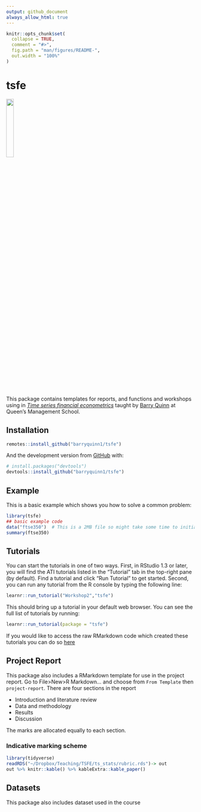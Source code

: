 ```yaml
---
output: github_document
always_allow_html: true
---
```


<!-- README.md is generated from README.Rmd. Please edit that file -->

```r
knitr::opts_chunk$set(
  collapse = TRUE,
  comment = "#>",
  fig.path = "man/figures/README-",
  out.width = "100%"
)
```

# tsfe

<img src="inst/figures/rw_hex.png" width="20%">

This package contains templates for reports, and functions and workshops using in [*Time series financial econometrics*](https://canvas.qub.ac.uk/courses/11736) taught by [Barry Quinn](https://quinference.com/) at Queen's Management School. 


## Installation

``` r
remotes::install_github("barryquinn1/tsfe")
```

And the development version from [GitHub](https://github.com/) with:

``` r
# install.packages("devtools")
devtools::install_github("barryquinn1/tsfe")
```
## Example

This is a basic example which shows you how to solve a common problem:

```r
library(tsfe)
## basic example code
data("ftse350")  # This is a 2MB file so might take some time to initially load
summary(ftse350)
```


## Tutorials

You can start the tutorials in one of two ways. First, in RStudio 1.3 or later, you will find the ATI tutorials listed in the "Tutorial" tab in the top-right pane (by default). Find a tutorial and click "Run Tutorial" to get started. Second, you can run any tutorial from the R console by typing the following line: 

``` r
learnr::run_tutorial("Workshop2","tsfe")
```

This should bring up a tutorial in your default web browser. You can see the full list of tutorials by running:

``` r
learnr::run_tutorial(package = "tsfe")
```

If you would like to access the raw RMarkdown code which created these tutorials you can do so [here](https://github.com/barryquinn1/tsfe/tree/master/inst/tutorials) 

## Project Report
This package also includes a RMarkdown template for use in the project report.
Go to File>New>R Markdown... and choose from `From Template` then `project-report`.  There are four sections in the report

* Introduction and literature review
* Data and methodology
* Results 
* Discussion

The marks are allocated equally to each section.

### Indicative marking scheme

```r
library(tidyverse)
readRDS("~/Dropbox/Teaching/TSFE/ts_stats/rubric.rds")-> out
out %>% knitr::kable() %>% kableExtra::kable_paper()

```


## Datasets
This package also includes dataset used in the course
